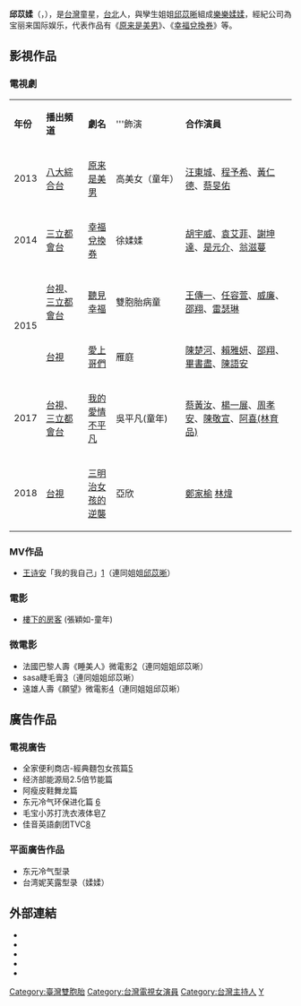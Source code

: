 {{blpsources|time=2016-08-10T15:33:06+00:00}}
{{藝人
|姓名 = 邱苡媃
|類型 = 童星
|圖片 = 
|圖片尺寸 = 
|圖片簡介 = 
|本名 = 
|外文名 = 
|外文 = 
|羅馬拼音 = 
|英文名 = Rose
|暱稱 = 媃媃
|其他藝名 = 
|國籍 = {{ROC}}
|民族 = 
|籍貫 = 
|出生日期 = {{birth date and age|2006|4|26}}
|出生地點 = {{TWN}}[[台北市|台北市]]
|逝世日期 = 
|逝世地點 = 
|職業 = [[童星|童星]]
|語言 = 
|教育程度 = 
|宗教信仰 = 
|配偶 = 
|兒女 = 
|父母 = 
|音樂類型 = 
|演奏樂器 = 
|出道地點 = 
|出道日期 = 
|出道作 = 
|代表作 = 《[[原来是美男_(台灣電視劇)|原来是美男]]》<br>《[[幸福兌換券|幸福兌換券]]》
|活躍年代 = 2010年至今
|唱片公司 = 
|經紀公司 = 寶麗來國際娛樂（2013年至今）
|網站 = 
|相關團體 = [[樂樂媃媃|樂樂媃媃]]
|IMDb = 8692415
|獎項 = 
}}
'''邱苡媃'''（{{lang-en|Rose}}，{{bd|2006年|4月26日}}），是[[台灣|台灣]]童星，[[台北|台北]]人，與孿生姐姐[[邱苡晰|邱苡晰]]組成[[樂樂媃媃|樂樂媃媃]]，經紀公司為宝丽来国际娱乐，代表作品有《[[原来是美男_(台灣電視劇)|原来是美男]]》、《[[幸福兌換券|幸福兌換券]]》等。

==影視作品==

=== 電視劇 ===
{| class="wikitable" 
|- style="background:#87CEFA; color:black" align=center
|style="width:5%"|'''年份'''
| style="width:15%" |'''播出頻道'''||style="width:10%"|'''劇名'''||style="width:25%"|'''飾演||style="width:40%"|'''合作演員'''
|-
| 2013 || [[八大綜合台|八大綜合台]] ||[[原来是美男_(台灣電視劇)|原来是美男]] ||高美女（童年）||[[汪東城|汪東城]]、[[程予希|程予希]]、[[黃仁德|黃仁德]]、[[蔡旻佑|蔡旻佑]]
|-
| 2014 || [[三立都會台|三立都會台]] ||[[幸福兌換券|幸福兌換券]] ||徐媃媃||[[胡宇威|胡宇威]]、[[袁艾菲|袁艾菲]]、[[謝坤達|謝坤達]]、[[是元介|是元介]]、[[翁滋蔓|翁滋蔓]]
|-
| rowspan=2|2015||[[台視|台視]]、[[三立都會台|三立都會台]] ||[[聽見幸福|聽見幸福]] ||雙胞胎病童||[[王傳一|王傳一]]、[[任容萱|任容萱]]、[[廖亦崟|威廉]]、[[邵翔|邵翔]]、[[雷瑟琳|雷瑟琳]]
|-
| [[台視|台視]]||[[愛上哥們|愛上哥們]]||雁庭||[[陳楚河|陳楚河]]、[[賴雅妍|賴雅妍]]、[[邵翔|邵翔]]、[[畢書盡|畢書盡]]、[[陳語安|陳語安]]
|-
|2017
|[[台視|台視]]、[[三立都會台|三立都會台]]
|[[我的愛情不平凡|我的愛情不平凡]]
|吳平凡(童年)
|[[蔡黃汝|蔡黃汝]]、[[楊一展|楊一展]]、[[周孝安|周孝安]]、[[陳敬宣|陳敬宣]]、[[林育品|阿喜(林育品)]]
|-
|2018||[[台視|台視]]||[[三明治女孩的逆襲|三明治女孩的逆襲]]      ||亞欣||  [[鄭家榆|鄭家榆]]  [[林煒|林煒]]

|}

===MV作品===
*[[王诗安|王诗安]]「我的我自己」[https://m.youtube.com/watch?v=XdkObAQY-vo]（連同姐姐[[邱苡晰|邱苡晰]]）

===電影===
* [[樓下的房客|樓下的房客]] (張穎如-童年)

===微電影===
*法國巴黎人壽《睡美人》微電影[https://m.youtube.com/watch?v=WHaprRMYYDw]（連同姐姐邱苡晰）
*sasa睫毛膏[https://m.youtube.com/watch?v=Yst0g82b9S8]（連同姐姐邱苡晰）
*遠雄人壽《願望》微電影[https://m.youtube.com/watch?v=hf_qeYTM_pY&feature=youtu.be]（連同姐姐邱苡晰）

==廣告作品==
===電視廣告===
*全家便利商店-經典麵包女孩篇[https://m.youtube.com/watch?v=3OabwDT-C1o]
*经济部能源局2.5倍节能篇 
*阿瘦皮鞋舞龙篇 
*东元冷气环保进化篇 [https://m.youtube.com/watch?v=OfzV8REo0M8]
*毛宝小苏打洗衣液体皂[https://m.youtube.com/watch?v=xuzw9yfVdUA]
*佳音英語劇团TVC[https://m.youtube.com/watch?v=Ax-hMdVwtq0]

===平面廣告作品===
*东元冷气型录
*台湾妮芙露型录（媃媃）

==外部連結==
* {{facebook|taiwantwingirls|雙胞胎樂樂媃媃}}
* {{youtube|user=twinsmama1000|雙胞胎樂樂媃媃}}
* {{Sinaweibo|taiwantwingirls|雙胞胎樂樂媃媃}}
* {{Instagram|taiwantwingirls|雙胞胎樂樂媃媃}}
* {{Instagram|yizouchiu}}

[[Category:臺灣雙胞胎|Category:臺灣雙胞胎]]
[[Category:台灣電視女演員|Category:台灣電視女演員]]
[[Category:台灣主持人|Category:台灣主持人]]
[[Category:邱姓|Y]]